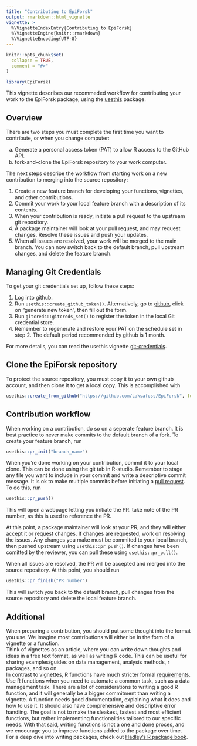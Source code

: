 ```yaml
---
title: "Contributing to EpiForsk"
output: rmarkdown::html_vignette
vignette: >
  %\VignetteIndexEntry{Contributing to EpiForsk}
  %\VignetteEngine{knitr::rmarkdown}
  %\VignetteEncoding{UTF-8}
---
```


```r
knitr::opts_chunk$set(
  collapse = TRUE,
  comment = "#>"
)
```

```r
library(EpiForsk)
```

This vignette describes our recommeded workflow for contributing your work to
the EpiForsk package, using the [usethis](https://usethis.r-lib.org/index.html)
package.

## Overview
There are two steps you must complete the first time you want to contribute, or 
when you change computer:

a. Generate a personal access token (PAT) to allow R access to the GitHub API.
b. fork-and-clone the EpiForsk repository to your work computer.

The next steps descripe the workflow from starting work on a new contribution
to merging into the source repository:

1. Create a new feature branch for developing your functions, vignettes, and other contributions.
2. Commit your work to your local feature branch with a description of its contents.
3. When your contribution is ready, initiate a pull request to the upstream git repository.
4. A package maintainer will look at your pull request, and may request changes. Resolve these issues and push your updates. 
5. When all issues are resolved, your work will be merged to the main branch. You can now switch back to the default branch, pull upstream changes, and delete the feature branch.

## Managing Git Credentials
To get your git credentials set up, follow these steps:

1. Log into github.
2. Run `usethis::create_github_token()`. Alternatively, go to [github](https://github.com/settings/tokens), click on "generate new token", then fill out the form.
3. Run `gitcreds::gitcreds_set()` to register the token in the local Git credential store.
4. Remember to regenerate and restore your PAT on the schedule set in step 2. The default period recommended by github is 1 month.

For more details, you can read the usethis vignette [git-credentials](https://usethis.r-lib.org/articles/git-credentials.html).

## Clone the EpiForsk repository
To protect the source repository, you must copy it to your own github account, 
and then clone it to get a local copy. This is accomplished with
```r
usethis::create_from_github("https://github.com/Laksafoss/EpiForsk", fork = TRUE)
```

## Contribution workflow
When working on a contribution, do so on a seperate feature branch. It is best
practice to never make commits to the default branch of a fork. To create your 
feature branch, run
```r
usethis::pr_init("branch_name")
```

When you're done working on your contribution, commit it to your local clone. 
This can be done using the git tab in R-studio. Remember to stage any file you 
want to include in your commit and write a descriptive commit message. It is ok
to make multiple commits before initiating a 
[pull request](https://usethis.r-lib.org/articles/pr-functions.html). 
To do this, run
```r
usethis::pr_push()
```
This will open a webpage letting you initiate the PR. take note of the PR 
number, as this is used to reference the PR.

At this point, a package maintainer will look at your PR, and they will either
accept it or request changes. If changes are requested, work on resolving the
issues. Any changes you make must be commited to your local branch, then pushed
upstream using `usethis::pr_push()`. If changes have been comitted by the 
reviewer, you can pull these using `usethis::pr_pull()`. 

When all issues are resolved, the PR will be accepted and merged into the source
repository. At this point, you should run 
```r
usethis::pr_finish("PR number")
```
This will switch you back to the default branch, pull changes from the source
repository and delete the local feature branch.

## Additional
When preparing a contribution, you should put some thought into the format you use. We imagine most contributions will either be in the form of a vignette or a function.  
Think of vignettes as an article, where you can write down thoughts and ideas in a free text format, as well as writing R code. This can be useful for sharing examples/guides on data management, analysis methods, r packages, and so on.  
In contrast to vignettes, R functions have much stricter formal [requirements](https://r-pkgs.org/code.html). Use R functions when you need to automate a common task, such as a data management task. There are a lot of considerations to writing a good R function, and it will generally be a bigger commitment than writing a vignette. A function needs good documentation, explaining what it does and how to use it. It should also have comprehensive and descriptive error handling. The goal is not to make the sleakest, fastest and most efficient functions, but rather implementing functionalities tailored to our specific needs. With that said, writing functions is not a one and done proces, and we encourage you to improve functions added to the package over time.     
For a deep dive into writing packages, check out [Hadley's R package book](https://r-pkgs.org/).

